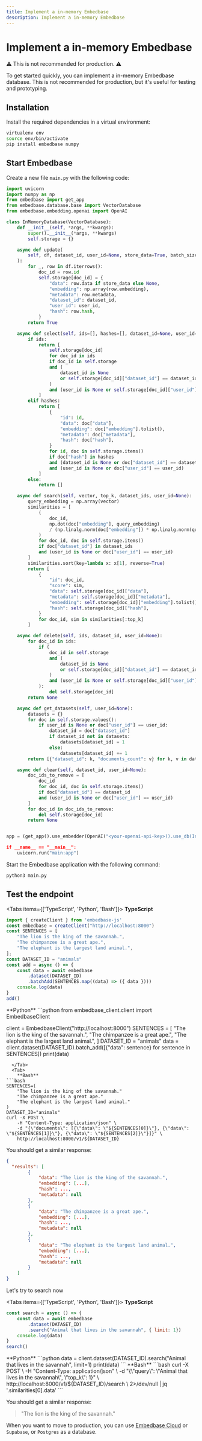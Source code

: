 ```yaml
---
title: Implement a in-memory Embedbase  
description: Implement a in-memory Embedbase
---
```




# Implement a in-memory Embedbase

⚠️ This is not recommended for production. ⚠️

To get started quickly, you can implement a in-memory Embedbase database. This is not recommended for production, but it's useful for testing and prototyping.

## Installation

Install the required dependencies in a virtual environment:

```bash
virtualenv env
source env/bin/activate
pip install embedbase numpy
```

## Start Embedbase

Create a new file `main.py` with the following code:

```python filename="main.py"
import uvicorn
import numpy as np
from embedbase import get_app
from embedbase.database.base import VectorDatabase
from embedbase.embedding.openai import OpenAI

class InMemoryDatabase(VectorDatabase):
    def __init__(self, *args, **kwargs):
        super().__init__(*args, **kwargs)
        self.storage = {}

    async def update(
        self, df, dataset_id, user_id=None, store_data=True, batch_size=100
    ):
        for _, row in df.iterrows():
            doc_id = row.id
            self.storage[doc_id] = {
                "data": row.data if store_data else None,
                "embedding": np.array(row.embedding),
                "metadata": row.metadata,
                "dataset_id": dataset_id,
                "user_id": user_id,
                "hash": row.hash,
            }
        return True

    async def select(self, ids=[], hashes=[], dataset_id=None, user_id=None):
        if ids:
            return [
                self.storage[doc_id]
                for doc_id in ids
                if doc_id in self.storage
                and (
                    dataset_id is None
                    or self.storage[doc_id]["dataset_id"] == dataset_id
                )
                and (user_id is None or self.storage[doc_id]["user_id"] == user_id)
            ]
        elif hashes:
            return [
                {
                    "id": id,
                    "data": doc["data"],
                    "embedding": doc["embedding"].tolist(),
                    "metadata": doc["metadata"],
                    "hash": doc["hash"],
                }
                for id, doc in self.storage.items()
                if doc["hash"] in hashes
                and (dataset_id is None or doc["dataset_id"] == dataset_id)
                and (user_id is None or doc["user_id"] == user_id)
            ]
        else:
            return []

    async def search(self, vector, top_k, dataset_ids, user_id=None):
        query_embedding = np.array(vector)
        similarities = [
            (
                doc_id,
                np.dot(doc["embedding"], query_embedding)
                / (np.linalg.norm(doc["embedding"]) * np.linalg.norm(query_embedding)),
            )
            for doc_id, doc in self.storage.items()
            if doc["dataset_id"] in dataset_ids
            and (user_id is None or doc["user_id"] == user_id)
        ]
        similarities.sort(key=lambda x: x[1], reverse=True)
        return [
            {
                "id": doc_id,
                "score": sim,
                "data": self.storage[doc_id]["data"],
                "metadata": self.storage[doc_id]["metadata"],
                "embedding": self.storage[doc_id]["embedding"].tolist(),
                "hash": self.storage[doc_id]["hash"],
            }
            for doc_id, sim in similarities[:top_k]
        ]

    async def delete(self, ids, dataset_id, user_id=None):
        for doc_id in ids:
            if (
                doc_id in self.storage
                and (
                    dataset_id is None
                    or self.storage[doc_id]["dataset_id"] == dataset_id
                )
                and (user_id is None or self.storage[doc_id]["user_id"] == user_id)
            ):
                del self.storage[doc_id]
        return None

    async def get_datasets(self, user_id=None):
        datasets = {}
        for doc in self.storage.values():
            if user_id is None or doc["user_id"] == user_id:
                dataset_id = doc["dataset_id"]
                if dataset_id not in datasets:
                    datasets[dataset_id] = 1
                else:
                    datasets[dataset_id] += 1
        return [{"dataset_id": k, "documents_count": v} for k, v in datasets.items()]

    async def clear(self, dataset_id, user_id=None):
        doc_ids_to_remove = [
            doc_id
            for doc_id, doc in self.storage.items()
            if doc["dataset_id"] == dataset_id
            and (user_id is None or doc["user_id"] == user_id)
        ]
        for doc_id in doc_ids_to_remove:
            del self.storage[doc_id]
        return None


app = (get_app().use_embedder(OpenAI("<your-openai-api-key>)).use_db(InMemoryDatabase())).run()

if __name__ == "__main__":
    uvicorn.run("main:app")
```

Start the Embedbase application with the following command:

```bash
python3 main.py
```

## Test the endpoint

 
<Tabs items={['TypeScript', 'Python', 'Bash']}>
  <Tab>
    **TypeScript**
```js
import { createClient } from 'embedbase-js'
const embedbase = createClient("http://localhost:8000")
const SENTENCES = [
    "The lion is the king of the savannah.",
    "The chimpanzee is a great ape.",
    "The elephant is the largest land animal.",
];
const DATASET_ID = "animals"
const add = async () => {
    const data = await embedbase
        .dataset(DATASET_ID)
        .batchAdd(SENTENCES.map((data) => ({ data })))
    console.log(data)
}
add()
```
  </Tab>
    <Tab>
        **Python**
```python
from embedbase_client.client import EmbedbaseClient
 
client = EmbedbaseClient("http://localhost:8000")
SENTENCES = [
    "The lion is the king of the savannah.",
    "The chimpanzee is a great ape.",
    "The elephant is the largest land animal.",
]
DATASET_ID = "animals"
data = client.dataset(DATASET_ID).batch_add([{"data": sentence} for sentence in SENTENCES])
print(data)
```
  </Tab>
  <Tab>
    **Bash**
```bash
SENTENCES=(
    "The lion is the king of the savannah."
    "The chimpanzee is a great ape."
    "The elephant is the largest land animal."
)
DATASET_ID="animals"
curl -X POST \
    -H "Content-Type: application/json" \
    -d "{\"documents\": [{\"data\": \"${SENTENCES[0]}\"}, {\"data\": \"${SENTENCES[1]}\"}, {\"data\": \"${SENTENCES[2]}\"}]}" \
    http://localhost:8000/v1/${DATASET_ID}
```
  </Tab>
</Tabs>



You should get a similar response:

```json
{
  "results": [
        {
            "data": "The lion is the king of the savannah.",
            "embedding": [...],
            "hash": ...,
            "metadata": null
        },
        {
            "data": "The chimpanzee is a great ape.",
            "embedding": [...],
            "hash": ...,
            "metadata": null
        },
        {
            "data": "The elephant is the largest land animal.",
            "embedding": [...],
            "hash": ...,
            "metadata": null
        }
    ]
}
```

Let's try to search now


<Tabs items={['TypeScript', 'Python', 'Bash']}>
  <Tab>
    **TypeScript**
```js
const search = async () => {
    const data = await embedbase
        .dataset(DATASET_ID)
        .search("Animal that lives in the savannah", { limit: 1})
    console.log(data)
}
search()
```
  </Tab>
  <Tab>
    **Python**
```python
data = client.dataset(DATASET_ID).search("Animal that lives in the savannah", limit=1)
print(data)
```
  </Tab>
  <Tab>
    **Bash**
```bash
curl -X POST \
    -H "Content-Type: application/json" \
    -d "{\"query\": \"Animal that lives in the savannah\", \"top_k\": 1}" \
    http://localhost:8000/v1/${DATASET_ID}/search \
    2>/dev/null | jq '.similarities[0].data'
```
  </Tab>
</Tabs>


You should get a similar response:

>"The lion is the king of the savannah."



When you want to move to production, you can use [Embedbase Cloud](https://app.embedbase.xyz) or `Supabase`, or `Postgres` as a database.